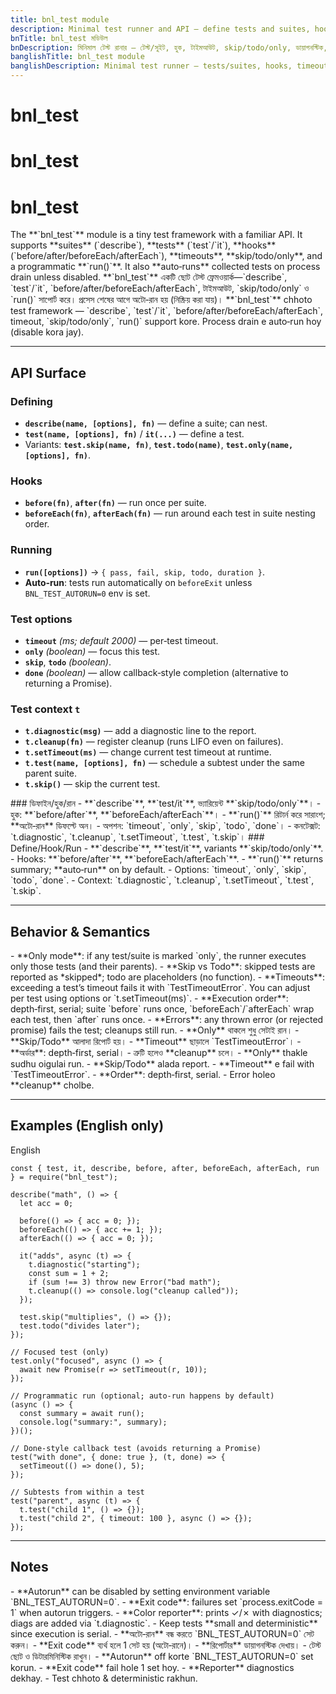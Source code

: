 ```yaml
---
title: bnl_test module
description: Minimal test runner and API — define tests and suites, hooks, timeouts, skip/todo/only, diagnostics, subtests, and programmatic run().
bnTitle: bnl_test মডিউল
bnDescription: মিনিমাল টেস্ট রানার — টেস্ট/সুইট, হুক, টাইমআউট, skip/todo/only, ডায়াগনস্টিক, সাবটেস্ট, ও প্রোগ্রাম্যাটিক run()।
banglishTitle: bnl_test module
banglishDescription: Minimal test runner — tests/suites, hooks, timeouts, skip/todo/only, diagnostics, subtests, and run().
---
```


# <I18nEnglish>bnl_test</I18nEnglish>
# <I18nBangla>bnl_test</I18nBangla>
# <I18nBanglish>bnl_test</I18nBanglish>

<I18nEnglish>
The **`bnl_test`** module is a tiny test framework with a familiar API. It supports **suites** (`describe`), **tests** (`test`/`it`), **hooks** (`before/after/beforeEach/afterEach`), **timeouts**, **skip/todo/only**, and a programmatic **`run()`**. It also **auto‑runs** collected tests on process drain unless disabled.
</I18nEnglish>

<I18nBangla>
**`bnl_test`** একটি ছোট টেস্ট ফ্রেমওয়ার্ক—`describe`, `test`/`it`, `before/after/beforeEach/afterEach`, টাইমআউট, `skip/todo/only` ও `run()` সাপোর্ট করে। প্রসেস শেষের আগে অটো‑রান হয় (নিষ্ক্রিয় করা যায়)।
</I18nBangla>

<I18nBanglish>
**`bnl_test`** chhoto test framework — `describe`, `test`/`it`, `before/after/beforeEach/afterEach`, timeout, `skip/todo/only`, `run()` support kore. Process drain e auto‑run hoy (disable kora jay).
</I18nBanglish>

---

## API Surface

<I18nEnglish>

### Defining
- **`describe(name, [options], fn)`** — define a suite; can nest.  
- **`test(name, [options], fn)`** / **`it(...)`** — define a test.  
- Variants: **`test.skip(name, fn)`**, **`test.todo(name)`**, **`test.only(name, [options], fn)`**.

### Hooks
- **`before(fn)`**, **`after(fn)`** — run once per suite.  
- **`beforeEach(fn)`**, **`afterEach(fn)`** — run around each test in suite nesting order.

### Running
- **`run([options])`** → `{ pass, fail, skip, todo, duration }`.  
- **Auto‑run**: tests run automatically on `beforeExit` unless `BNL_TEST_AUTORUN=0` env is set.

### Test options
- **`timeout`** *(ms; default 2000)* — per‑test timeout.  
- **`only`** *(boolean)* — focus this test.  
- **`skip`**, **`todo`** *(boolean)*.  
- **`done`** *(boolean)* — allow callback‑style completion (alternative to returning a Promise).

### Test context `t`
- **`t.diagnostic(msg)`** — add a diagnostic line to the report.  
- **`t.cleanup(fn)`** — register cleanup (runs LIFO even on failures).  
- **`t.setTimeout(ms)`** — change current test timeout at runtime.  
- **`t.test(name, [options], fn)`** — schedule a subtest under the same parent suite.  
- **`t.skip()`** — skip the current test.

</I18nEnglish>

<I18nBangla>
### ডিফাইন/হুক/রান
- **`describe`**, **`test/it`**, ভ্যারিয়েন্ট **`skip/todo/only`**।  
- হুক: **`before/after`**, **`beforeEach/afterEach`**।  
- **`run()`** রিটার্ন করে সারাংশ; **অটো‑রান** ডিফল্টে অন।  
- অপশন: `timeout`, `only`, `skip`, `todo`, `done`।  
- কনটেক্সট: `t.diagnostic`, `t.cleanup`, `t.setTimeout`, `t.test`, `t.skip`।
</I18nBangla>

<I18nBanglish>
### Define/Hook/Run
- **`describe`**, **`test/it`**, variants **`skip/todo/only`**.  
- Hooks: **`before/after`**, **`beforeEach/afterEach`**.  
- **`run()`** returns summary; **auto‑run** on by default.  
- Options: `timeout`, `only`, `skip`, `todo`, `done`.  
- Context: `t.diagnostic`, `t.cleanup`, `t.setTimeout`, `t.test`, `t.skip`.  
</I18nBanglish>

---

## Behavior & Semantics

<I18nEnglish>
- **Only mode**: if any test/suite is marked `only`, the runner executes only those tests (and their parents).  
- **Skip vs Todo**: skipped tests are reported as *skipped*; todo are placeholders (no function).  
- **Timeouts**: exceeding a test’s timeout fails it with `TestTimeoutError`. You can adjust per test using options or `t.setTimeout(ms)`.  
- **Execution order**: depth‑first, serial; suite `before` runs once, `beforeEach`/`afterEach` wrap each test, then `after` runs once.  
- **Errors**: any thrown error (or rejected promise) fails the test; cleanups still run.  
</I18nEnglish>

<I18nBangla>
- **Only** থাকলে শুধু সেটাই রান।  
- **Skip/Todo** আলাদা রিপোর্ট হয়।  
- **Timeout** ছাড়ালে `TestTimeoutError`।  
- **অর্ডার**: depth‑first, serial।  
- ত্রুটি হলেও **cleanup** চলে।  
</I18nBangla>

<I18nBanglish>
- **Only** thakle sudhu oigulai run.  
- **Skip/Todo** alada report.  
- **Timeout** e fail with `TestTimeoutError`.  
- **Order**: depth‑first, serial.  
- Error holeo **cleanup** cholbe.  
</I18nBanglish>

---

## Examples (English only)

<Tabs defaultValue="english" className="w-full">
  <TabsList>
    <TabsTrigger value="english">English</TabsTrigger>
  </TabsList>

  <TabsContent value="english">

```bnl
const { test, it, describe, before, after, beforeEach, afterEach, run } = require("bnl_test");

describe("math", () => {
  let acc = 0;

  before(() => { acc = 0; });
  beforeEach(() => { acc += 1; });
  afterEach(() => { acc = 0; });

  it("adds", async (t) => {
    t.diagnostic("starting");
    const sum = 1 + 2;
    if (sum !== 3) throw new Error("bad math");
    t.cleanup(() => console.log("cleanup called"));
  });

  test.skip("multiplies", () => {});
  test.todo("divides later");
});

// Focused test (only)
test.only("focused", async () => {
  await new Promise(r => setTimeout(r, 10));
});

// Programmatic run (optional; auto-run happens by default)
(async () => {
  const summary = await run();
  console.log("summary:", summary);
})();
```

```bnl
// Done-style callback test (avoids returning a Promise)
test("with done", { done: true }, (t, done) => {
  setTimeout(() => done(), 5);
});
```

```bnl
// Subtests from within a test
test("parent", async (t) => {
  t.test("child 1", () => {});
  t.test("child 2", { timeout: 100 }, async () => {});
});
```
  </TabsContent>
</Tabs>

---

## Notes

<I18nEnglish>
- **Autorun** can be disabled by setting environment variable `BNL_TEST_AUTORUN=0`.  
- **Exit code**: failures set `process.exitCode = 1` when autorun triggers.  
- **Color reporter**: prints ✓/✗ with diagnostics; diags are added via `t.diagnostic`.  
- Keep tests **small and deterministic** since execution is serial.  
</I18nEnglish>

<I18nBangla>
- **অটো‑রান** বন্ধ করতে `BNL_TEST_AUTORUN=0` সেট করুন।  
- **Exit code** ব্যর্থ হলে 1 সেট হয় (অটো‑রানে)।  
- **রিপোর্টার** ডায়াগনস্টিক দেখায়।  
- টেস্ট ছোট ও ডিটারমিনিস্টিক রাখুন।  
</I18nBangla>

<I18nBanglish>
- **Autorun** off korte `BNL_TEST_AUTORUN=0` set korun.  
- **Exit code** fail hole 1 set hoy.  
- **Reporter** diagnostics dekhay.  
- Test chhoto & deterministic rakhun.  
</I18nBanglish>
